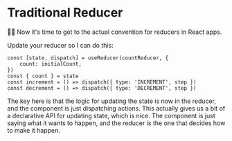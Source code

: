# Traditional Reducer

👨‍💼 Now it's time to get to the actual convention for reducers in React apps.

Update your reducer so I can do this:

```tsx
const [state, dispatch] = useReducer(countReducer, {
	count: initialCount,
})
const { count } = state
const increment = () => dispatch({ type: 'INCREMENT', step })
const decrement = () => dispatch({ type: 'DECREMENT', step })
```

The key here is that the logic for updating the state is now in the reducer, and
the component is just dispatching actions. This actually gives us a bit of a
declarative API for updating state, which is nice. The component is just saying
what it wants to happen, and the reducer is the one that decides how to make it
happen.
